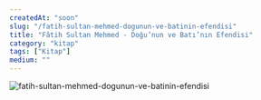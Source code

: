 ```yaml
---
createdAt: "soon"
slug: "/fatih-sultan-mehmed-dogunun-ve-batinin-efendisi"
title: "Fâtih Sultan Mehmed - Doğu’nun ve Batı’nın Efendisi"
category: "kitap"
tags: ["Kitap"]
medium: ""
---
```


![fatih-sultan-mehmed-dogunun-ve-batinin-efendisi](/blog/future/fatih.png)

<BookInfo
	title="Fâtih Sultan Mehmed"
	bookLink="https://www.kitapyurdu.com/kitap/fatih-sultan-mehmed-/717193.html"
	author="Prof. Dr. İlber Ortaylı"
	authorLink="https://www.kitapyurdu.com/yazar/prof-dr-ilber-ortayli/9285.html"
	pages={448}
	publisher="Kronik Kitap"
	publisherLink="https://www.kitapyurdu.com/yayinevi/kronik-kitap/8343.html"
	year={2025}
	myScore={5}
	isFavorite={true}
/>
